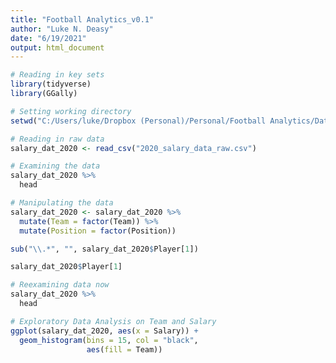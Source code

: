 ---
title: "Football Analytics_v0.1"
author: "Luke N. Deasy"
date: "6/19/2021"
output: html_document
---

```{r Preparation and Data Entry}
# Reading in key sets
library(tidyverse)
library(GGally)

# Setting working directory
setwd("C:/Users/luke/Dropbox (Personal)/Personal/Football Analytics/Data")

# Reading in raw data
salary_dat_2020 <- read_csv("2020_salary_data_raw.csv")

# Examining the data
salary_dat_2020 %>% 
  head
```

```{r Manipulating Data}
# Manipulating the data
salary_dat_2020 <- salary_dat_2020 %>% 
  mutate(Team = factor(Team)) %>% 
  mutate(Position = factor(Position))

sub("\\.*", "", salary_dat_2020$Player[1])

salary_dat_2020$Player[1]

# Reexamining data now
salary_dat_2020 %>% 
  head
```


```{r EDA}
# Exploratory Data Analysis on Team and Salary
ggplot(salary_dat_2020, aes(x = Salary)) +
  geom_histogram(bins = 15, col = "black",
                 aes(fill = Team))
```

